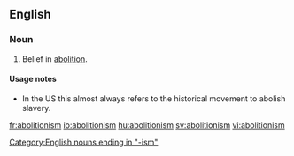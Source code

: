 ==English==
===Noun===
{{en-noun|-}}

#Belief in [[abolition]].

====Usage notes====
* In the US this almost always refers to the historical movement to abolish slavery.

[[Category:English nouns ending in "-ism"]]

[[fr:abolitionism]]
[[io:abolitionism]]
[[hu:abolitionism]]
[[sv:abolitionism]]
[[vi:abolitionism]]